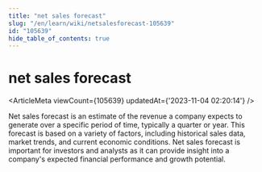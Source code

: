 ```yaml
---
title: "net sales forecast"
slug: "/en/learn/wiki/netsalesforecast-105639"
id: "105639"
hide_table_of_contents: true
---
```



<Breadcrumbs current="net sales forecast" />

# net sales forecast

<ArticleMeta viewCount={105639} updatedAt={'2023-11-04 02:20:14'} />
<div className='border-solid border-b border-t-0 my-4 border-[var(--ifm-color-gray-300)]' />

Net sales forecast is an estimate of the revenue a company expects to generate over a specific period of time, typically a quarter or year. This forecast is based on a variety of factors, including historical sales data, market trends, and current economic conditions. Net sales forecast is important for investors and analysts as it can provide insight into a company's expected financial performance and growth potential.
